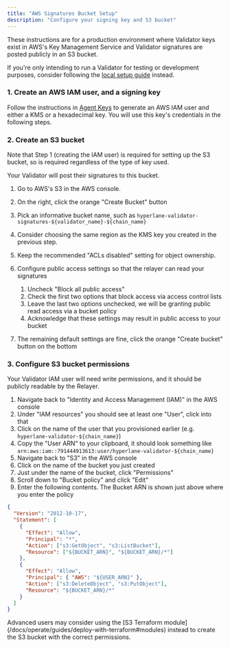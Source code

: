 ```yaml
---
title: "AWS Signatures Bucket Setup"
description: "Configure your signing key and S3 bucket"
---
```


<Note>

These instructions are for a production environment where Validator keys exist in AWS's Key Management Service and Validator signatures are posted publicly in an S3 bucket.

If you're only intending to run a Validator for testing or development purposes, consider following the [local setup guide](/guides/chains/deploy-hyperlane-with-local-agents) instead.

</Note>

### 1. Create an AWS IAM user, and a signing key

Follow the instructions in [Agent Keys](/docs/operate/set-up-agent-keys) to generate an AWS IAM user and either a KMS or a hexadecimal key. You will use this key's credentials in the following steps.

### 2. Create an S3 bucket

<Note>
  Note that Step 1 (creating the IAM user) is required for setting up the S3
  bucket, so is required regardless of the type of key used.
</Note>

Your Validator will post their signatures to this bucket.

1. Go to AWS's S3 in the AWS console.

2. On the right, click the orange "Create Bucket" button

3. Pick an informative bucket name, such as `hyperlane-validator-signatures-${validator_name}-${chain_name}`

4. Consider choosing the same region as the KMS key you created in the previous step.

5. Keep the recommended "ACLs disabled" setting for object ownership.

6. Configure public access settings so that the relayer can read your signatures

   1. Uncheck "Block all public access"
   2. Check the first two options that block access via access control lists
   3. Leave the last two options unchecked, we will be granting public read access via a bucket policy
   4. Acknowledge that these settings may result in public access to your bucket

7. The remaining default settings are fine, click the orange "Create bucket" button on the bottom

### 3. Configure S3 bucket permissions

Your Validator IAM user will need write permissions, and it should be publicly readable by the Relayer.

1. Navigate back to "Identity and Access Management (IAM)" in the AWS console
2. Under "IAM resources" you should see at least one "User", click into that
3. Click on the name of the user that you provisioned earlier (e.g. `hyperlane-validator-${chain_name}`)
4. Copy the "User ARN" to your clipboard, it should look something like `arn:aws:iam::791444913613:user/hyperlane-validator-${chain_name}`
5. Navigate back to "S3" in the AWS console
6. Click on the name of the bucket you just created
7. Just under the name of the bucket, click "Permissions"
8. Scroll down to "Bucket policy" and click "Edit"
9. Enter the following contents. The Bucket ARN is shown just above where you enter the policy

```json
{
  "Version": "2012-10-17",
  "Statement": [
    {
      "Effect": "Allow",
      "Principal": "*",
      "Action": ["s3:GetObject", "s3:ListBucket"],
      "Resource": ["${BUCKET_ARN}", "${BUCKET_ARN}/*"]
    },
    {
      "Effect": "Allow",
      "Principal": { "AWS": "${USER_ARN}" },
      "Action": ["s3:DeleteObject", "s3:PutObject"],
      "Resource": "${BUCKET_ARN}/*"
    }
  ]
}
```

<Tip>
  Advanced users may consider using the [S3 Terraform
  module](/docs/operate/guides/deploy-with-terraform#modules) instead to create
  the S3 bucket with the correct permissions.
</Tip>
